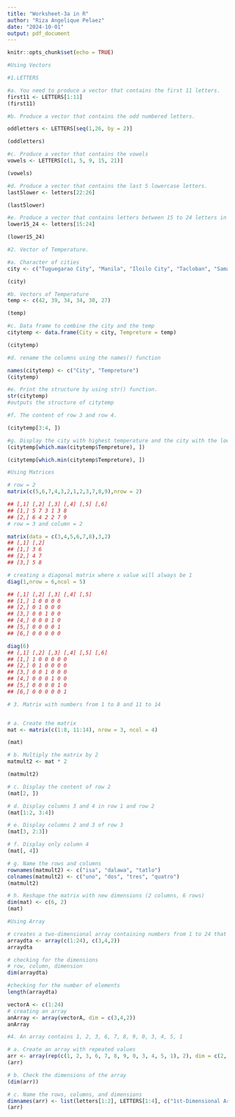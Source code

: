 ```yaml
---
title: "Worksheet-3a in R"
author: "Riza Angelique Pelaez"
date: "2024-10-01"
output: pdf_document
---
```


```r
knitr::opts_chunk$set(echo = TRUE)
```

```r
#Using Vectors

#1.LETTERS

#a. You need to produce a vector that contains the first 11 letters.
first11 <- LETTERS[1:11]
(first11)
```

```r
#b. Produce a vector that contains the odd numbered letters.

oddletters <- LETTERS[seq(1,26, by = 2)]

(oddletters)
```

```r
#c. Produce a vector that contains the vowels
vowels <- LETTERS[c(1, 5, 9, 15, 21)]

(vowels)
```

```r
#d. Produce a vector that contains the last 5 lowercase letters.
last5lower <- letters[22:26]

(last5lower)
```

```r
#e. Produce a vector that contains letters between 15 to 24 letters in lowercase.
lower15_24 <- letters[15:24]

(lower15_24)
```

```r
#2. Vector of Temperature.

#a. Character of cities
city <- c("Tuguegarao City", "Manila", "Iloilo City", "Tacloban", "Samal Island", "Davao City")

(city)
```

```r
#b. Vectors of Temperature 
temp <- c(42, 39, 34, 34, 30, 27)

(temp)
```

```r
#c. Data frame to combine the city and the temp
citytemp <- data.frame(City = city, Tempreture = temp)

(citytemp)
```

```r

#d. rename the columns using the names() function

names(citytemp) <- c("City", "Tempreture")
(citytemp)
```

```r
#e. Print the structure by using str() function.
str(citytemp) 
#outputs the structure of citytemp
```

```r
#f. The content of row 3 and row 4.

(citytemp[3:4, ])
```

```r
#g. Display the city with highest temperature and the city with the lowest temperature.
(citytemp[which.max(citytemp$Tempreture), ])

(citytemp[which.min(citytemp$Tempreture), ])
```

```r
#Using Matrices

# row = 2
matrix(c(5,6,7,4,3,2,1,2,3,7,8,9),nrow = 2)

## [,1] [,2] [,3] [,4] [,5] [,6]
## [1,] 5 7 3 1 3 8
## [2,] 6 4 2 2 7 9
# row = 3 and column = 2

matrix(data = c(3,4,5,6,7,8),3,2)
## [,1] [,2]
## [1,] 3 6
## [2,] 4 7
## [3,] 5 8

# creating a diagonal matrix where x value will always be 1
diag(1,nrow = 6,ncol = 5)

## [,1] [,2] [,3] [,4] [,5]
## [1,] 1 0 0 0 0
## [2,] 0 1 0 0 0
## [3,] 0 0 1 0 0
## [4,] 0 0 0 1 0
## [5,] 0 0 0 0 1
## [6,] 0 0 0 0 0

diag(6)
## [,1] [,2] [,3] [,4] [,5] [,6]
## [1,] 1 0 0 0 0 0
## [2,] 0 1 0 0 0 0
## [3,] 0 0 1 0 0 0
## [4,] 0 0 0 1 0 0
## [5,] 0 0 0 0 1 0
## [6,] 0 0 0 0 0 1
```

```r

# 3. Matrix with numbers from 1 to 8 and 11 to 14


# a. Create the matrix
mat <- matrix(c(1:8, 11:14), nrow = 3, ncol = 4)

(mat)
```

```r
# b. Multiply the matrix by 2
matmult2 <- mat * 2

(matmult2)
```

```r
# c. Display the content of row 2
(mat[2, ])
```

```r
# d. Display columns 3 and 4 in row 1 and row 2
(mat[1:2, 3:4])
```

```r
# e. Display columns 2 and 3 of row 3
(mat[3, 2:3])
```

```r
# f. Display only column 4
(mat[, 4])
```

```r
# g. Name the rows and columns
rownames(matmult2) <- c("isa", "dalawa", "tatlo")
colnames(matmult2) <- c("uno", "dos", "tres", "quatro")
(matmult2)
```

```r
# h. Reshape the matrix with new dimensions (2 columns, 6 rows)
dim(mat) <- c(6, 2)
(mat)
```

```r
#Using Array

# creates a two-dimensional array containing numbers from 1 to 24 that have 3 rows and 4 columns
arraydta <- array(c(1:24), c(3,4,2))
arraydta
```

```r
# checking for the dimensions
# row, column, dimension
dim(arraydta)
```

```r
#checking for the number of elements
length(arraydta)
```

```r
vectorA <- c(1:24)
# creating an array
anArray <- array(vectorA, dim = c(3,4,2))
anArray
```

```r
#4. An array contains 1, 2, 3, 6, 7, 8, 9, 0, 3, 4, 5, 1

# a. Create an array with repeated values
arr <- array(rep(c(1, 2, 3, 6, 7, 8, 9, 0, 3, 4, 5, 1), 2), dim = c(2, 4, 3))
(arr)
```

```r
# b. Check the dimensions of the array
(dim(arr))
```

```r
# c. Name the rows, columns, and dimensions
dimnames(arr) <- list(letters[1:2], LETTERS[1:4], c("1st-Dimensional Array", "2nd-Dimensional Array", "3rd-Dimensional Array"))
(arr)
```